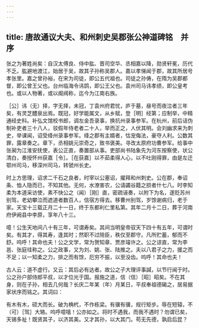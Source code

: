 ```yaml
---
---
---
```

title: 唐故通议大夫、和州刺史吴郡张公神道碑铭　并序
---



张之为著姓尚矣：自汉太傅良、侍中肱、晋司空华、丞相嘉以降，勋贤轩冕，历代不乏。肱避地渡江，始居于吴，故其子孙称吴郡人。嘉以孝悌闻于郡，故其所居号孝张里。嘉之曾孙裕，在宋为司徒，即公五代祖也。司徒之孙俦，在隋为吴郡都督，即公曾王父也。台州临海令讳鹍，即公王父也。袁州司马讳孝绩，即公皇考也。或以人物著，或以阍阀称，迄今为江南右族。

［公］讳（无）择，字无择，未冠，丁袁州府君忧，庐于墓，昼号而夜泣者三年矣，有灵芝醴泉出焉。既冠，好学能属文，从乡赋，登［明］经第；应制举，中精通经史科。补弘文馆校书郎，调左金吾录事，换抗州录事参军。在杭州，前后诘伪制补吏者三十八人，驳假年侍老者二十人，举而正之，人伏其明。会刘幽求来为刺史，举课闻，诏受绛州录事参军。绛之郡有主婿者，怙宠侮法，豪夺人利。公数其罪，露章奏之。章下，丞相姚元崇奇之，致书褒美。寻改太原府功曹参军。给事中张昶为江淮安抚使，表公正直，奏置部从事。吏部尚书陆象先为河东按察使，状公清白，奏授怀州获嘉［令］。［在获嘉］以不茹柔得人心，以不吐刚得罪，由是左迁鄂州司马，移深州司马，转虢州长史。

时上方思理，诏求二千石之良者，时宰以公塞诏，擢拜和州刺史。公在郡，奉诏条、恤人隐而已，不知其他。无何，水潦害农，公请蠲谷籍之损者什七八。时李知柔为本道采访使，素不快公之（闻）［刚］直，密疏诬奏，以附下为名，遂贬苏州别驾，老幼攀泣而遮道者数百人，信宿方得去。移曹州别驾，岁馀谢病归，老于家。天宝十三载正月二十一日，终于东都利仁里私第。其年二月十二日，葬于河南府伊阙县中李原，享年八十三。

噫！公生天地间八十有三年，可谓寿矣。其间当明皇帝驭天下四十有五年，可谓时矣。有其才，得其寿，逢其时；然职不过陪臣，秩仅至郡守。凡所贮蓄，郁而不舒。呜呼！其命也夫！公之文学，常为贺知章、贾彦璿许之。公之谅直，常为李邕、张庭珪称之。公之政事，又为刘、姚、张、陆推之。夫以八君子之力，援之而不足；以一知柔之力，排之而有馀，厄穷不振，以至没齿。呜呼！其命也夫！

古人云：道不虚行。又云：其后必有达者。故公之子大理评事諴，以节行闻于时。公之孙户部侍郎平叔，以才位光于国。报施之道，信（信）［昭］昭矣。不在其身，则在子孙，相去几何哉？长庆二年某（年）月某日，平叔奉祖德碣之，居易据家状序而铭之。其词曰：

有木有木，硕大而长。破为桷杙，不作栋梁。有骥有骥，规行矩步。辱在短辕，不（可）［驾］大辂。呜呼噫嘻！公亦如之。将时不遇我，而我不遇时？勿谓已矣，天锡多祉！既贤其子，以济其美。又才其孙，以大其门。苟无先德，孰启后昆？